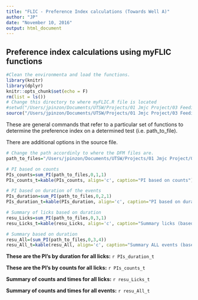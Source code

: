 ```yaml
---
title: "FLIC - Preference Index calculations (Towards Well A)"
author: "JP"
date: "November 10, 2016"
output: html_document
---
```

## Preference index calculations using myFLIC functions

```r
#Clean the environmenta and load the functions. 
library(knitr)
library(dplyr)
knitr::opts_chunk$set(echo = F)
rm(list = ls()) 
# Change this directory to where myFLIC.R file is located
#setwd("/Users/jpinzon/Documents/UTSW/Projects/01 Jmjc Project/03 Feeding preference/00 FLIC/")
source("/Users/jpinzon/Documents/UTSW/Projects/01 Jmjc Project/03 Feeding preference/00 FLIC/myFLIC.R")
```

These are general commands that refer to a particular set of functions to determine the preference index on a
determined test (i.e. path_to_file). 

There are additional options in the source file. 

```r
# Change the path accordinly to where the DFM files are. 
path_to_files="/Users/jpinzon/Documents/UTSW/Projects/01 Jmjc Project/03 Feeding preference/00 FLIC/70119m1-5"

# PI based on counts
PIs_counts=sum_PI(path_to_files,0,1,1)
PIs_counts_t=kable(PIs_counts, align='c', caption="PI based on counts")

# PI based on duration of the events
PIs_duration=sum_PI(path_to_files,0,2,1)
PIs_duration_t=kable(PIs_duration, align='c', caption="PI based on duration of the events")

# Summary of licks based on duration
resu_Licks=sum_PI(path_to_files,0,3,1)
resu_Licks_t=kable(resu_Licks, align='c', caption="Summary licks (based on dutarion)")

# Summary based on duration
resu_All=(sum_PI(path_to_files,0,3,4))
resu_All_t=kable(resu_All, align='c', caption="Summary ALL events (based on dutarion)")
```
 __These are the PI's by duration for all licks:__
`r PIs_duration_t`

 __These are the PI's by counts for all licks:__
`r PIs_counts_t`

 __Summary of counts and times for all licks:__
`r resu_Licks_t`

 __Summary of counts and times for all events:__
`r resu_All_t`
